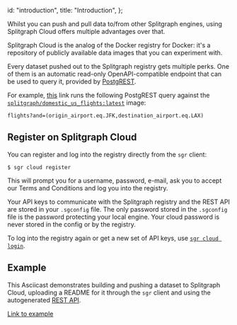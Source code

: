  id: "introduction",
  title: "Introduction",
};

Whilst you can push and pull data to/from other Splitgraph engines, using Splitgraph Cloud offers
multiple advantages over that.

Splitgraph Cloud is the analog of the Docker registry for Docker: it's a repository of
publicly available data images that you can experiment with.

Every dataset pushed out to the Splitgraph registry gets multiple perks. One of them is an automatic read-only OpenAPI-compatible endpoint that can be used to query it, provided by [PostgREST](https://postgrest.org/en/latest/).

For example, [this](<https://data.splitgraph.com/splitgraph/domestic_us_flights/latest/-/rest/flights?and=(origin_airport.eq.JFK,destination_airport.eq.LAX)>) link runs the following PostgREST query against
the [`splitgraph/domestic_us_flights:latest`](/splitgraph/domestic_us_flights/latest/-/overview) image:

```
flights?and=(origin_airport.eq.JFK,destination_airport.eq.LAX)
```

## Register on Splitgraph Cloud

You can register and log into the registry directly from the `sgr` client:

```shell-session
$ sgr cloud register
```

This will prompt you for a username, password, e-mail, ask you to accept our Terms and Conditions
and log you into the registry.

Your API keys to communicate with the Splitgraph registry and the REST API are stored in your `.sgconfig` file.
The only password stored in the `.sgconfig` file is the password protecting your local engine. Your
cloud password is never stored in the config or by the registry.

To log into the registry again or get a new set of API keys, use [`sgr cloud login`](../sgr/splitgraph-cloud/cloud-login).

## Example

This Asciicast demonstrates building and pushing a dataset to Splitgraph Cloud, uploading a
README for it through the `sgr` client and using the autogenerated [REST API](./publish_rest_api).

[Link to example](https://github.com/splitgraph/splitgraph/tree/master/examples/splitgraph-cloud)

<cast src="@splitgraph/content/casts/versioned/latest/splitgraph-cloud.cast" />
